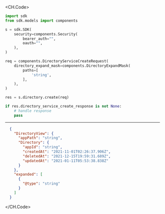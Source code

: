 
<CH.Code>
```python Create.py
import sdk
from sdk.models import components

s = sdk.SDK(
    security=components.Security(
        bearer_auth="",
        oauth="",
    ),
)

req = components.DirectoryServiceCreateRequest(
    directory_expand_mask=components.DirectoryExpandMask(
        paths=[
            'string',
        ],
    ),
)

res = s.directory.create(req)

if res.directory_service_create_response is not None:
    # handle response
    pass
```
---

```json Example Response
  {
    "DirectoryView": {
      "appPath": "string",
      "Directory": {
        "appId": "string",
        "createdAt": "2021-11-01T02:26:37.906Z",
        "deletedAt": "2021-12-15T19:59:31.689Z",
        "updatedAt": "2021-01-11T05:53:38.838Z"
      }
    },
    "expanded": [
      {
        "@type": "string"
      }
    ]
  }
```
</CH.Code>
